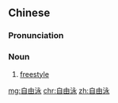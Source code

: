 ==Chinese==
{{zh-forms|type=21}}

===Pronunciation===
{{zh-pron
|m=zìyóuyǒng
|c=zi6 jau4 wing6
|cat=n
}}

===Noun===
{{zh-noun}}

# {{lb|zh|swimming}} [[freestyle]]

[[mg:自由泳]]
[[chr:自由泳]]
[[zh:自由泳]]